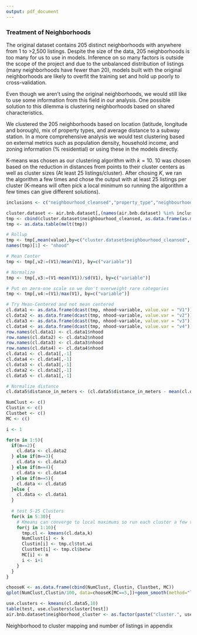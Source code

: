 ```yaml
---
output: pdf_document
---
```


### Treatment of Neighborhoods

The original dataset contains 205 distinct neighborhoods with anywhere from 1 to >2,500 listings.  Despite the size of the data, 205 neighborhoods is too many for us to use in models.  Inference on so many factors is outside the scope of the project and due to the unbalanced distribution of listings (many neighborhoods have fewer than 20), models built with the original neighborhoods are likely to overfit the training set and hold up poorly to cross-validation.

Even though we aren't using the original neighborhoods, we would still like to use some information from this field in our analysis.  One possible solution to this dilemma is clustering neighborhoods based on shared characteristics.

We clustered the 205 neighborhoods based on location (latitude, longitude and borough), mix of property types, and average distance to a subway station.  In a more comprehensive analysis we would test clustering based on external metrics such as population density, household income, and zoning information (% residential) or using these in the models directly.

K-means was chosen as our clustering algorithm with $k=10$.  10 was chosen based on the reduction in distances from points to their cluster centers as well as cluster sizes (At least 25 listings/cluster).  After chosing *K*, we ran the algorithm a few times and chose the output with at least 25 listings per cluster (K-means will often pick a local minimum so running the algorithm a few times can give different solutions). 

```r

inclusions <- c("neighbourhood_cleansed","property_type","neighbourhood_group_cleansed", "latitude","longitude", "distance_in_meters")

cluster.dataset <- air.bnb.dataset[,(names(air.bnb.dataset) %in% inclusions)]
tmp <- cbind(cluster.dataset$neighbourhood_cleansed, as.data.frame(as.matrix(model.matrix(neighbourhood_cleansed~.,cluster.dataset)))[,-1])
tmp <- as.data.table(melt(tmp))

# Rollup
tmp <- tmp[,mean(value),by=c("cluster.dataset$neighbourhood_cleansed", "variable")]
names(tmp)[1] <- "nhood"

# Mean Center
tmp <- tmp[,v2:=(V1)/mean(V1), by=c("variable")]

# Normalize
tmp <- tmp[,v3:=(V1-mean(V1))/sd(V1), by=c("variable")]

# Put on zero-one scale so we don't overweight rare categories
tmp <- tmp[,v4:=(V1)/max(V1), by=c("variable")]

# Try Mean-Centered and not mean centered
cl.data1 <- as.data.frame(dcast(tmp, nhood~variable, value.var = "V1"))
cl.data2 <- as.data.frame(dcast(tmp, nhood~variable, value.var = "v2"))
cl.data3 <- as.data.frame(dcast(tmp, nhood~variable, value.var = "v3"))
cl.data4 <- as.data.frame(dcast(tmp, nhood~variable, value.var = "v4"))
row.names(cl.data1) <- cl.data1$nhood
row.names(cl.data2) <- cl.data2$nhood
row.names(cl.data3) <- cl.data3$nhood
row.names(cl.data4) <- cl.data4$nhood
cl.data1 <- cl.data1[,-1]
cl.data4 <- cl.data4[,-1]
cl.data3 <- cl.data3[,-1]
cl.data2 <- cl.data2[,-1]
cl.data5 <- cl.data1[,-1]

# Normalize distance
cl.data5$distance_in_meters <- (cl.data5$distance_in_meters - mean(cl.data5$distance_in_meters))/sd(cl.data5$distance_in_meters)

NumClust <- c()
Clustin <- c()
Clustbet <- c()
MC <- c()

i <- 1

for(m in 1:5){
  if(m==2){
    cl.data <- cl.data2
  } else if(m==3){
    cl.data <- cl.data3
  } else if(m==4){
    cl.data <- cl.data4
  } else if(m==5){
    cl.data <- cl.data5
  }else {
    cl.data <- cl.data1
  }
  
  # test 5-25 Clusters
  for(k in 5:30){
    # Kmeans can converge to local maximums so run each cluster a few times
    for(j in 1:10){
      tmp.cl <- kmeans(cl.data,k)
      NumClust[i] <- k
      Clustin[i] <- tmp.cl$tot.wi
      Clustbet[i] <- tmp.cl$betw
      MC[i] <- m
      i <- i+1
    }
  }
}

chooseK <- as.data.frame(cbind(NumClust, Clustin, Clustbet, MC))
qplot(NumClust,Clustin/100, data=chooseK[MC==5,])+geom_smooth(method="loess")+xlab("Number of Clusters")+ylab("Neightborhood Distance from Cluster Center")+theme(axis.text.y = element_blank())

use.clusters <- kmeans(cl.data5,10)
table(test, use.clusters$cluster[test])
air.bnb.dataset$neighborhood_cluster <- as.factor(paste("cluster.", use.clusters$cluster[air.bnb.dataset$neighbourhood_cleansed], sep=""))
```

Neighborhood to cluster mapping and number of listings in appendix